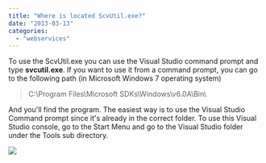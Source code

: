 ```yaml
---
title: "Where is located ScvUtil.exe?"
date: "2013-03-13"
categories: 
  - "webservices"
---
```


To use the ScvUtil.exe you can use the Visual Studio command prompt and type **svcutil.exe**. If you want to use it from a command prompt, you can go to the following path (in Microsoft Windows 7 operating system)

> C:\\Program Files\\Microsoft SDKs\\Windows\\v6.0A\\Bin\\

And you'll find the program. The easiest way is to use the Visual Studio Command prompt since it's already in the correct folder. To use this Visual Studio console, go to the Start Menu and go to the Visual Studio folder under the Tools sub directory.

![](/images/blog/VisualStudio2012_VSCommandPrompt-400x303.png)
